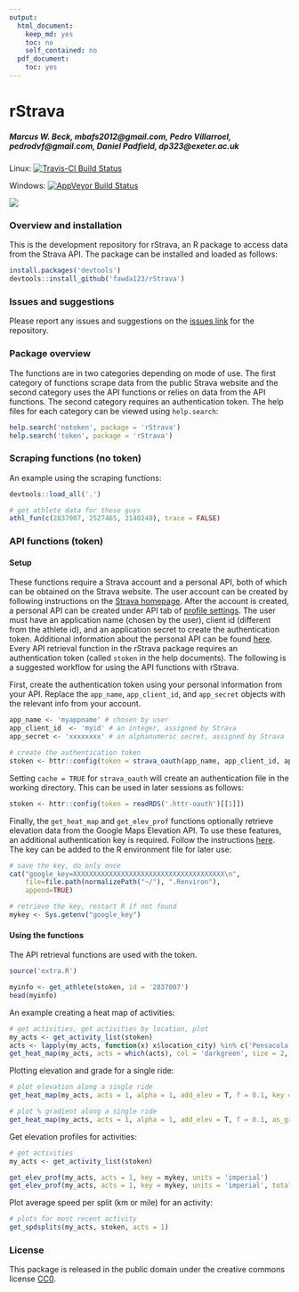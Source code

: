 ```yaml
---
output:
  html_document:
    keep_md: yes
    toc: no
    self_contained: no
  pdf_document:
    toc: yes
---
```


# rStrava

##### *Marcus W. Beck, mbafs2012@gmail.com, Pedro Villarroel, pedrodvf@gmail.com, Daniel Padfield, dp323@exeter.ac.uk*

Linux: [![Travis-CI Build Status](https://travis-ci.org/fawda123/rStrava.svg?branch=master)](https://travis-ci.org/fawda123/rStrava)

Windows: [![AppVeyor Build Status](https://ci.appveyor.com/api/projects/status/github/fawda123/rStrava?branch=master)](https://ci.appveyor.com/project/fawda123/rStrava)

![](api_logo_pwrdBy_strava_horiz_light.png)

### Overview and installation

This is the development repository for rStrava, an R package to access data from the Strava API.  The package can be installed and loaded as follows:

```r
install.packages('devtools')
devtools::install_github('fawda123/rStrava')
```

### Issues and suggestions

Please report any issues and suggestions on the [issues link](https://github.com/fawda123/rStrava/issues) for the repository.

### Package overview

The functions are in two categories depending on mode of use.  The first category of functions scrape data from the public Strava website and the second category uses the API functions or relies on data from the API functions.  The second category requires an authentication token.  The help files for each category can be viewed using ```help.search```:

```r
help.search('notoken', package = 'rStrava')
help.search('token', package = 'rStrava')
```

### Scraping functions (no token)

An example using the scraping functions:
```r
devtools::load_all('.')
```
```r
# get athlete data for these guys
athl_fun(c(2837007, 2527465, 2140248), trace = FALSE)
```

### API functions (token)

#### Setup 

These functions require a Strava account and a personal API, both of which can be obtained on the Strava website.  The user account can be created by following instructions on the [Strava homepage](https://www.strava.com/).  After the account is created, a personal API can be created under API tab of [profile settings](https://www.strava.com/settings/api).  The user must have an application name (chosen by the user), client id (different from the athlete id), and an application secret to create the authentication token.  Additional information about the personal API can be found [here](https://strava.github.io/api/).  Every API retrieval function in the rStrava package requires an authentication token (called `stoken` in the help documents).  The following is a suggested workflow for using the API functions with rStrava.

First, create the authentication token using your personal information from your API.  Replace the `app_name`, `app_client_id`, and `app_secret` objects with the relevant info from your account.
```r
app_name <- 'myappname' # chosen by user
app_client_id  <- 'myid' # an integer, assigned by Strava
app_secret <- 'xxxxxxxx' # an alphanumeric secret, assigned by Strava

# create the authentication token
stoken <- httr::config(token = strava_oauth(app_name, app_client_id, app_secret))
```

Setting `cache = TRUE` for `strava_oauth` will create an authentication file in the working directory. This can be used in later sessions as follows:
```r
stoken <- httr::config(token = readRDS('.httr-oauth')[[1]])
```

Finally, the `get_heat_map` and `get_elev_prof` functions optionally retrieve elevation data from the Google Maps Elevation API. To use these features, an additional authentication key is required.  Follow the instructions [here](https://developers.google.com/maps/documentation/elevation/#api_key).  The key can be added to the R environment file for later use:

```r
# save the key, do only once
cat("google_key=XXXXXXXXXXXXXXXXXXXXXXXXXXXXXXXXXXXXXX\n",
    file=file.path(normalizePath("~/"), ".Renviron"),
    append=TRUE)

# retrieve the key, restart R if not found
mykey <- Sys.getenv("google_key")
```

#### Using the functions

The API retrieval functions are used with the token.
```r
source('extra.R')
```
```r
myinfo <- get_athlete(stoken, id = '2837007')
head(myinfo)
```

An example creating a heat map of activities:
```r
# get activities, get activities by location, plot
my_acts <- get_activity_list(stoken)
acts <- lapply(my_acts, function(x) x$location_city) %in% c('Pensacola', 'Pensacola Beach', 'Milton') 
get_heat_map(my_acts, acts = which(acts), col = 'darkgreen', size = 2, dist = F)
```

Plotting elevation and grade for a single ride:
```r
# plot elevation along a single ride
get_heat_map(my_acts, acts = 1, alpha = 1, add_elev = T, f = 0.1, key = mykey, size = 2, col = 'Spectral', maptype = 'satellite', units = 'imperial')

# plot % gradient along a single ride
get_heat_map(my_acts, acts = 1, alpha = 1, add_elev = T, f = 0.1, as_grad = T, key = mykey, size = 2, col = 'Spectral', expand = 5, maptype = 'satellite', units = 'imperial')
```

Get elevation profiles for activities:
```r
# get activities
my_acts <- get_activity_list(stoken) 

get_elev_prof(my_acts, acts = 1, key = mykey, units = 'imperial')
get_elev_prof(my_acts, acts = 1, key = mykey, units = 'imperial', total = T)
```  

Plot average speed per split (km or mile) for an activity:
```r
# plots for most recent activity
get_spdsplits(my_acts, stoken, acts = 1)
```

### License

This package is released in the public domain under the creative commons license [CC0](https://tldrlegal.com/license/creative-commons-cc0-1.0-universal). 